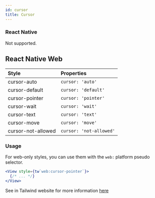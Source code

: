 ```yaml
---
id: cursor
title: Cursor
---
```


### React Native

Not supported.

## React Native Web

| Style              | Properties              |
| :----------------- | :---------------------- |
| cursor-auto        | `cursor: 'auto'`        |
| cursor-default     | `cursor: 'default'`     |
| cursor-pointer     | `cursor: 'pointer'`     |
| cursor-wait        | `cursor: 'wait'`        |
| cursor-text        | `cursor: 'text'`        |
| cursor-move        | `cursor: 'move'`        |
| cursor-not-allowed | `cursor: 'not-allowed'` |

### Usage

For web-only styles, you can use them with the `web:` platform pseudo selector.

<!-- prettier-ignore-start -->
```jsx
<View style={tw`web:cursor-pointer`}>
  {/* ... */}
</View>
```
<!-- prettier-ignore-end -->

See in Tailwind website for more information [here](https://tailwindcss.com/docs/cursor)

